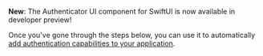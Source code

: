 <Callout info>

**New**: The Authenticator UI component for SwiftUI is now available in developer preview! 

Once you've gone through the steps below, you can use it to automatically [add authentication capabilities to your application](#option-1-use-the-authenticator-ui-component).

</Callout>